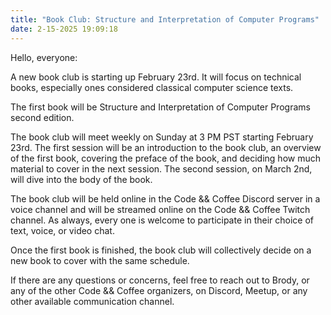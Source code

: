 ```yaml
---
title: "Book Club: Structure and Interpretation of Computer Programs"
date: 2-15-2025 19:09:18
---
```


Hello, everyone:

A new book club is starting up February 23rd.  It will focus on technical books, especially ones considered classical computer science texts.

The first book will be Structure and Interpretation of Computer Programs second edition.

The book club will meet weekly on Sunday at 3 PM PST starting February 23rd.  The first session will be an introduction to the book club, an overview of the first book, covering the preface of the book, and deciding how much material to cover in the next session.  The second session, on March 2nd, will dive into the body of the book.

The book club will be held online in the Code && Coffee Discord server in a voice channel and will be streamed online on the Code && Coffee Twitch channel.  As always, every one is welcome to participate in their choice of text, voice, or video chat.

Once the first book is finished, the book club will collectively decide on a new book to cover with the same schedule.

If there are any questions or concerns, feel free to reach out to Brody, or any of the other Code && Coffee organizers, on Discord, Meetup, or any other available communication channel.
